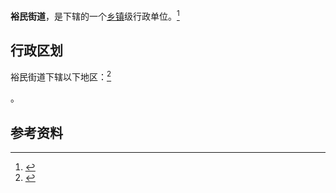 {{中国乡级行政区|64/03/81/001/000}}

'''裕民街道'''，是{{PRC admin/fullname|64/03/81/001/000|3}}下辖的一个[[乡镇|乡镇]]级行政单位。<ref>{{PRC admin/ref sgc|{{PRC admin/parent|64/03/81/001/000}}}}</ref>

== 行政区划 ==

裕民街道下辖以下地区：<ref>{{PRC admin/ref sgc|64/03/81/001/000}}</ref>

{{PRC admin/children|64/03/81/001/000}}。

== 参考资料 ==

{{reflist}}

{{行政区划小作品}}
{{PRC admin/navcat|64/03/81/001/000}}